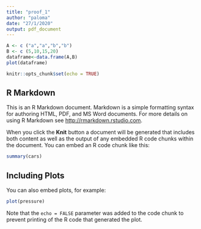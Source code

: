 ```yaml
---
title: "proof_1"
author: "paloma"
date: "27/1/2020"
output: pdf_document
---
```


```r
A <- c ("a","a","b","b")
B <- c (5,10,15,20)
dataframe<-data.frame(A,B)
plot(dataframe)

knitr::opts_chunk$set(echo = TRUE)
```

## R Markdown

This is an R Markdown document. Markdown is a simple formatting syntax for authoring HTML, PDF, and MS Word documents. For more details on using R Markdown see <http://rmarkdown.rstudio.com>.

When you click the **Knit** button a document will be generated that includes both content as well as the output of any embedded R code chunks within the document. You can embed an R code chunk like this:

```r
summary(cars)
```

## Including Plots

You can also embed plots, for example:

```r
plot(pressure)
```

Note that the `echo = FALSE` parameter was added to the code chunk to prevent printing of the R code that generated the plot.

